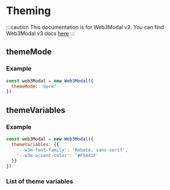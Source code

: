 
# Theming

:::caution
This documentation is for Web3Modal v2. You can find Web3Modal v3 docs [here](../../../about.mdx)
:::

## themeMode

<ThemeModePartial />

### Example

```js
const web3Modal = new Web3Modal({
  themeMode: 'dark'
})
```

## themeVariables

<ThemeVariablesPartial />

### Example

```js
const web3Modal = new Web3Modal({
  themeVariables: {{
    '--w3m-font-family': 'Roboto, sans-serif',
    '--w3m-accent-color': '#F5841F'
  }}
})
```

### List of theme variables

<ThemeVariablesTablePartial />
